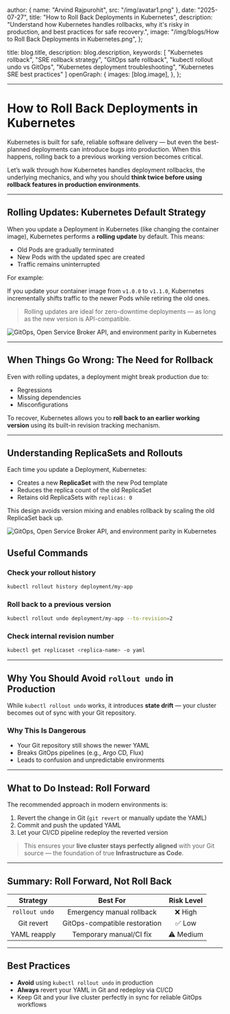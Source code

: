 
  author: { name: "Arvind Rajpurohit", src: "/img/avatar1.png" },
  date: "2025-07-27",
  title: "How to Roll Back Deployments in Kubernetes",
  description:
    "Understand how Kubernetes handles rollbacks, why it's risky in production, and best practices for safe recovery.",
  image:
    "/img/blogs/How to Roll Back Deployments in Kubernetes.png",
};

  title: blog.title,
  description: blog.description,
  keywords: [
    "Kubernetes rollback",
    "SRE rollback strategy",
    "GitOps safe rollback",
    "kubectl rollout undo vs GitOps",
    "Kubernetes deployment troubleshooting",
    "Kubernetes SRE best practices"
  ]
  openGraph: {
    images: [blog.image],
  },
};



---

# How to Roll Back Deployments in Kubernetes

Kubernetes is built for safe, reliable software delivery — but even the best-planned deployments can introduce bugs into production. When this happens, rolling back to a previous working version becomes critical.

Let’s walk through how Kubernetes handles deployment rollbacks, the underlying mechanics, and why you should **think twice before using rollback features in production environments**.

---

## Rolling Updates: Kubernetes Default Strategy

When you update a Deployment in Kubernetes (like changing the container image), Kubernetes performs a **rolling update** by default. This means:

- Old Pods are gradually terminated  
- New Pods with the updated spec are created  
- Traffic remains uninterrupted  

For example:

If you update your container image from `v1.0.0` to `v1.1.0`, Kubernetes incrementally shifts traffic to the newer Pods while retiring the old ones.

> Rolling updates are ideal for zero-downtime deployments — as long as the new version is API-compatible.

<div style={{ display: 'flex', justifyContent: 'center', alignItems: 'center', height: '70vh' }}>
  <img
    src="/img/blogs/Rolling Update Diagram.png"
    alt="GitOps, Open Service Broker API, and environment parity in Kubernetes"
    style={{ width: '80%', height: '400px', objectFit: 'contain', borderRadius: '1px' }}
  />
</div>

---

## When Things Go Wrong: The Need for Rollback

Even with rolling updates, a deployment might break production due to:

- Regressions  
- Missing dependencies  
- Misconfigurations  

To recover, Kubernetes allows you to **roll back to an earlier working version** using its built-in revision tracking mechanism.

---

## Understanding ReplicaSets and Rollouts

Each time you update a Deployment, Kubernetes:

- Creates a new **ReplicaSet** with the new Pod template  
- Reduces the replica count of the old ReplicaSet  
- Retains old ReplicaSets with `replicas: 0`  

This design avoids version mixing and enables rollback by scaling the old ReplicaSet back up.

<div style={{ display: 'flex', justifyContent: 'center', alignItems: 'center', height: '70vh' }}>
  <img
    src="/img/blogs/ReplicaSet Versioning.png"
    alt="GitOps, Open Service Broker API, and environment parity in Kubernetes"
    style={{ width: '80%', height: '400px', objectFit: 'contain', borderRadius: '1px' }}
  />
</div>

## Useful Commands

### Check your rollout history
```bash
kubectl rollout history deployment/my-app
```

### Roll back to a previous version
```bash
kubectl rollout undo deployment/my-app --to-revision=2
```

### Check internal revision number
```bash
kubectl get replicaset <replica-name> -o yaml
```

---

## Why You Should Avoid `rollout undo` in Production

While `kubectl rollout undo` works, it introduces **state drift** — your cluster becomes out of sync with your Git repository.

### Why This Is Dangerous

- Your Git repository still shows the newer YAML  
- Breaks GitOps pipelines (e.g., Argo CD, Flux)  
- Leads to confusion and unpredictable environments  

---

## What to Do Instead: Roll Forward

The recommended approach in modern environments is:

1. Revert the change in Git (`git revert` or manually update the YAML)  
2. Commit and push the updated YAML  
3. Let your CI/CD pipeline redeploy the reverted version  

> This ensures your **live cluster stays perfectly aligned** with your Git source — the foundation of true **Infrastructure as Code**.

---

## Summary: Roll Forward, Not Roll Back

| **Strategy**     | **Best For**                    | **Risk Level** |
|:----------------:|:-------------------------------:|:--------------:|
| `rollout undo`   | Emergency manual rollback        | ❌ High        |
| Git revert       | GitOps-compatible restoration    | ✅ Low         |
| YAML reapply     | Temporary manual/CI fix          | ⚠️ Medium      |


---

## Best Practices

- **Avoid** using `kubectl rollout undo` in production  
- **Always** revert your YAML in Git and redeploy via CI/CD  
- Keep Git and your live cluster perfectly in sync for reliable GitOps workflows


